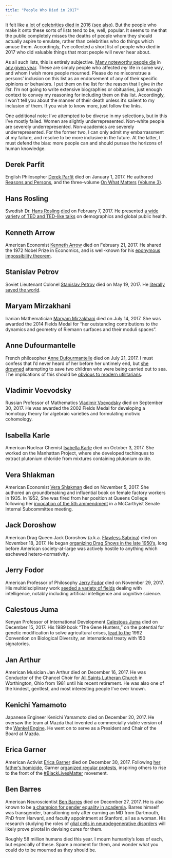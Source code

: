 ```yaml
---
title: "People Who Died in 2017"
---
```


It felt like [a lot of celebrities died in 2016](http://people.com/celebrity/stars-we-lost-in-2016/) ([see also](https://www.youtube.com/watch?v=PQ6WPo-oW5Q)). But the people who make it onto these sorts of lists tend to be, well, popular. It seems to me that the public completely misses the deaths of people whom they should actually aspire to emulate, rather than celebrities who do things which amuse them. Accordingly, I've collected a short list of people who died in 2017 who did valuable things that most people will never hear about.

As all such lists, this is entirely subjective. [Many noteworthy people die](https://en.wikipedia.org/wiki/Category:2017_deaths) in [any given year](https://en.wikipedia.org/wiki/Category:Deaths_by_year). These are simply people who affected *my* life in some way, and whom I wish more people mourned. Please do no misconstrue a persons' inclusion on this list as an endorsement of any of their specific opinions or behaviors. I put them on the list for the reason that I give *in the list*. I'm not going to write extensive biographies or obituaries, just enough context to convey my reasoning for including them on this list. Accordingly, I won't tell you about the manner of their death unless it's salient to my inclusion of them. If you wish to know more, just follow the links.

One additional note: I've attempted to be diverse in my selections, but in this I've mostly failed. Women are slightly underrepresented. Non-white people are severely underrepresented. Non-academics are severely underrepresented. For the former two, I can only admit my embarrassment at my failure, and resolve to be more inclusive in the future. At the latter, I must defend the bias: more people can and should pursue the horizons of human knowledge.

## Derek Parfit

English Philosopher [Derek Parfit](https://en.wikipedia.org/wiki/Derek_Parfit) died on January 1, 2017. He authored [Reasons and Persons](https://www.amazon.com/Reasons-Persons-Derek-Parfit/dp/019824908X), and the three-volume [On What Matters](https://www.amazon.com/What-Matters-2-Set/dp/0199265925/) [(Volume 3)](https://www.amazon.com/What-Matters-Three-Derek-Parfit/dp/0198778600/).

## Hans Rosling

Swedish Dr. [Hans Rosling](https://en.wikipedia.org/wiki/Hans_Rosling) [died](http://www.gapminder.org/news/sad-to-announce-hans-rosling-passed-away-this-morning/) on February 7, 2017. He presented [a wide variety of TED and TED-like talks](https://www.gapminder.org/videos/) on demographics and global public health.

## Kenneth Arrow

American Economist [Kenneth Arrow](https://en.wikipedia.org/wiki/Kenneth_Arrow) died on February 21, 2017. He shared the 1972 Nobel Prize in Economics, and is well-known for his [eponymous impossibility theorem](https://en.wikipedia.org/wiki/Arrow%27s_impossibility_theorem).

## Stanislav Petrov

Soviet Lieutenant Colonel [Stanislav Petrov](https://en.wikipedia.org/wiki/Stanislav_Petrov) died on May 19, 2017. He [literally saved the world](http://anthony.boyles.cc/drafts/Happy-Petrov-Day.html).

## Maryam Mirzakhani

Iranian Mathematician [Maryam Mirzakhani](https://en.wikipedia.org/wiki/Maryam_Mirzakhani) died on July 14, 2017. She was awarded the 2014 Fields Medal for "her outstanding contributions to the dynamics and geometry of Riemann surfaces and their moduli spaces".

## Anne Dufourmantelle

French philosopher [Anne Dufourmantelle](https://en.wikipedia.org/wiki/Anne_Dufourmantelle) died on July 21, 2017. I must confess that I'd never heard of her before her untimely end, but [she drowned](http://www.bbc.com/news/world-europe-40703606) attempting to save two children who were being carried out to sea. The implications of this should be [obvious to modern utilitarians](https://www.utilitarian.net/singer/by/199704--.htm).

## Vladimir Voevodsky

Russian Professor of Mathematics [Vladimir Voevodsky](https://en.wikipedia.org/wiki/Vladimir_Voevodsky) died on September 30, 2017. He was awarded the 2002 Fields Medal for developing a homotopy theory for algebraic varieties and formulating motivic cohomology.

## Isabella Karle

American Nuclear Chemist [Isabella Karle](https://en.wikipedia.org/wiki/Isabella_Karle) died on October 3, 2017. She worked on the Manhattan Project, where she developed techinques to extract plutonium chloride from mixtures containing plutonium oxide.

## Vera Shlakman

American Economist [Vera Shlakman](https://en.wikipedia.org/wiki/Vera_Shlakman) died on November 5, 2017. She authored an groundbreaking and influential book on female factory workers in 1935. In 1952, She was fired from her position at Queens College following her [invocation of the 5th ammendment](https://www.nytimes.com/2017/11/27/obituaries/vera-shlakman-professor-fired-during-red-scare-dies-at-108.html) in a McCarthyist Senate Internal Subcommittee meeting.

## Jack Doroshow

American Drag Queen Jack Doroshow (a.k.a. [Flawless Sabrina](https://en.wikipedia.org/wiki/Flawless_Sabrina)) died on November 18, 2017. He began [organizing Drag Shows in the late 1950's](https://www.nytimes.com/2017/11/30/obituaries/jack-doroshow-drag-pageant-impresario-dies-at-78.html), long before American society-at-large was actively hostile to anything which eschewed hetero-normativity.

## Jerry Fodor

American Professor of Philosophy [Jerry Fodor](https://en.wikipedia.org/wiki/Jerry_Fodor) died on November 29, 2017. His multidisciplinary work [seeded a variety of fields](https://www.nytimes.com/2017/11/30/obituaries/jerry-a-fodor-dead-philosopher-of-the-mind.html) dealing with intelligence, notably including artificial intelligence and cognitive science.

## Calestous Juma

Kenyan Professor of International Development [Calestous Juma](https://en.wikipedia.org/wiki/Calestous_Juma) died on December 15, 2017. His 1989 book "The Gene Hunters," on the potential for genetic modification to solve agricultural crises, [lead to the](https://www.nytimes.com/2018/01/01/science/calestous-juma-african-agriculture-dies.html?ribbon-ad-idx=10&rref=obituaries) 1992 Convention on Biological Diversity, an international treaty with 150 signatories.

## Jan Arthur

American Musician Jan Arthur died on December 16, 2017. He was Conductor of the Chancel Choir for [All Saints Lutheran Church](https://www.saintsonhigh.org/) in Worthington, Ohio from 1981 until his recent retirement. He was also one of the kindest, gentlest, and most interesting people I've ever known.

## Kenichi Yamamoto

Japanese Engineer Kenichi Yamamoto died on December 20, 2017. He oversaw the team at Mazda that invented a commercially viable version of the [Wankel Engine](https://en.wikipedia.org/wiki/Wankel_engine). He went on to serve as a President and Chair of the Board at Mazda.

## Erica Garner

American Activist [Erica Garner](https://en.wikipedia.org/wiki/Erica_Garner) died on December 30, 2017. Following [her father's homicide](https://en.wikipedia.org/wiki/Death_of_Eric_Garner), Garner [organized regular protests](https://www.nytimes.com/2017/12/30/nyregion/erica-garner-dead.html?ribbon-ad-idx=10&rref=obituaries), inspiring others to rise to the front of the [#BlackLivesMatter](https://twitter.com/search?q=%23BlackLivesMatter&src=tyah) movement.

## Ben Barres

American Neuroscientist [Ben Barres](https://en.wikipedia.org/wiki/Ben_Barres) died on December 27, 2017. He is also known to be [a champion for gender equality in academia](https://faculty.harvard.edu/events/186/some-reflections-dearth-women-and-science-talk-ben-barres-professor-neurobiology-stanford). Barres himself was transgender, transitioning only after earning an MD from Dartmouth, PhD from Harvard, and faculty appointment at Stanford, all as a woman. His research studying the roles of [glial cells in neurodegenerative disorders](http://med.stanford.edu/news/all-news/2017/12/neuroscientist-ben-barres-dies-at-63.html) will likely prove pivotal in devising cures for them.

Roughly 58 million humans died this year. I mourn humanity's loss of each, but especially of these. Spare a moment for them, and wonder what you could do to be mourned as they should be.

